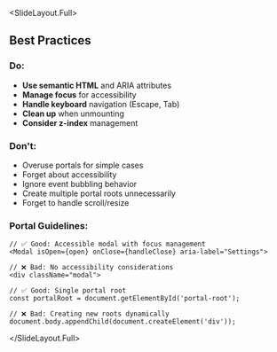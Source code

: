 
<SlideLayout.Full>
## Best Practices

### Do:
- **Use semantic HTML** and ARIA attributes
- **Manage focus** for accessibility
- **Handle keyboard** navigation (Escape, Tab)
- **Clean up** when unmounting
- **Consider z-index** management

### Don't:
- Overuse portals for simple cases
- Forget about accessibility
- Ignore event bubbling behavior
- Create multiple portal roots unnecessarily
- Forget to handle scroll/resize

### Portal Guidelines:
```tsx
// ✅ Good: Accessible modal with focus management
<Modal isOpen={open} onClose={handleClose} aria-label="Settings">

// ❌ Bad: No accessibility considerations
<div className="modal">

// ✅ Good: Single portal root
const portalRoot = document.getElementById('portal-root');

// ❌ Bad: Creating new roots dynamically
document.body.appendChild(document.createElement('div'));
```

</SlideLayout.Full>